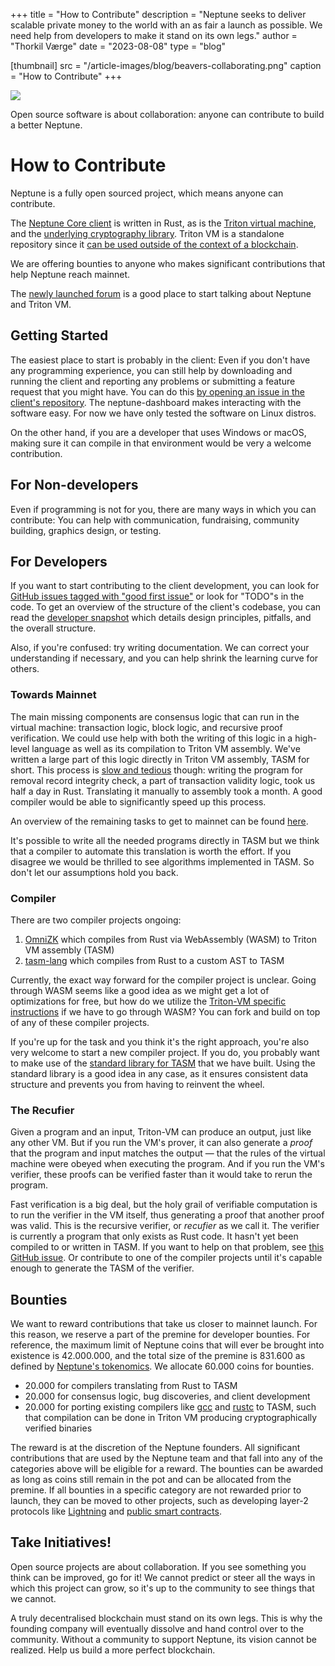 +++
title = "How to Contribute"
description = "Neptune seeks to deliver scalable private money to the world with an as fair a launch as possible. We need help from developers to make it stand on its own legs."
author = "Thorkil Værge"
date = "2023-08-08"
type = "blog"

[thumbnail]
src = "/article-images/blog/beavers-collaborating.png"
caption = "How to Contribute"
+++


![](/article-images/blog/beavers-collaborating.png)
<div className="text-center">Open source software is about collaboration: anyone can contribute to build a better Neptune.</div>

# How to Contribute
Neptune is a fully open sourced project, which means anyone can contribute.

The [Neptune Core client](https://github.com/Neptune-Crypto/neptune-core/) is written in Rust, as is the [Triton virtual machine](https://triton-vm.org), and the [underlying cryptography library](https://github.com/Neptune-Crypto/twenty-first). Triton VM is a standalone repository since it [can be used outside of the context of a blockchain](https://neptune.cash/blog/announcing-tvm/).

We are offering bounties to anyone who makes significant contributions that help Neptune reach mainnet.

The [newly launched forum](https://talk.neptune.cash/) is a good place to start talking about Neptune and Triton VM.

## Getting Started
The easiest place to start is probably in the client: Even if you don't have any programming experience, you can still help by downloading and running the client and reporting any problems or submitting a feature request that you might have. You can do this [by opening an issue in the client's repository](https://github.com/Neptune-Crypto/neptune-core/issues). The neptune-dashboard makes interacting with the software easy. For now we have only tested the software on Linux distros.

On the other hand, if you are a developer that uses Windows or macOS, making sure it can compile in that environment would be very a welcome contribution.

## For Non-developers
Even if programming is not for you, there are many ways in which you can contribute: You can help with communication, fundraising, community building, graphics design, or testing.

## For Developers
If you want to start contributing to the client development, you can look for [GitHub issues tagged with "good first issue"](https://github.com/Neptune-Crypto/neptune-core/issues?q=is%3Aissue+is%3Aopen+label%3A%22good+first+issue%22) or look for "TODO"s in the code. To get an overview of the structure of the client's codebase, you can read the [developer snapshot](https://github.com/Neptune-Crypto/neptune-core/blob/689db5cab8d673b3b11d930e03442ba2fbf6d0be/developer_docs/documentation_snapshots/20221011.md) which details design principles, pitfalls, and the overall structure.

Also, if you're confused: try writing documentation. We can correct your understanding if necessary, and you can help shrink the learning curve for others.

### Towards Mainnet
The main missing components are consensus logic that can run in the virtual machine: transaction logic, block logic, and recursive proof verification. We could use help with both the writing of this logic in a high-level language as well as its compilation to Triton VM assembly. We've written a large part of this logic directly in Triton VM assembly, TASM for short. This process is [slow and tedious](https://neptune.cash/blog/alphanet/#observations) though: writing the program for removal record integrity check, a part of transaction validity logic, took us half a day in Rust. Translating it manually to assembly took a month. A good compiler would be able to significantly speed up this process.

An overview of the remaining tasks to get to mainnet can be found [here](https://github.com/Neptune-Crypto/neptune-core/issues/10).

It's possible to write all the needed programs directly in TASM but we think that a compiler to automate this translation is worth the effort. If you disagree we would be thrilled to see algorithms implemented in TASM. So don't let our assumptions hold you back.

### Compiler
There are two compiler projects ongoing:
1. [OmniZK](https://github.com/greenhat/omnizk) which compiles from Rust via WebAssembly (WASM) to Triton VM assembly (TASM)
2. [tasm-lang](https://github.com/TritonVM/tasm-lang) which compiles from Rust to a custom AST to TASM

Currently, the exact way forward for the compiler project is unclear. Going through WASM seems like a good idea as we might get a lot of optimizations for free, but how do we utilize the [Triton-VM specific instructions](https://triton-vm.org/spec/instructions.html#hashing) if we have to go through WASM? You can fork and build on top of any of these compiler projects.

If you're up for the task and you think it's the right approach, you're also very welcome to start a new compiler project. If you do, you probably want to make use of the [standard library for TASM](https://github.com/TritonVM/tasm-lib) that we have built. Using the standard library is a good idea in any case, as it ensures consistent data structure and prevents you from having to reinvent the wheel.

### The Recufier
Given a program and an input, Triton-VM can produce an output, just like any other VM. But if you run the VM's prover, it can also generate a *proof* that the program and input matches the output — that the rules of the virtual machine were obeyed when executing the program. And if you run the VM's verifier, these proofs can be verified faster than it would take to rerun the program.

Fast verification is a big deal, but the holy grail of verifiable computation is to run the verifier in the VM itself, thus generating a proof that another proof was valid. This is the recursive verifier, or *recufier* as we call it. The verifier is currently a program that only exists as Rust code. It hasn't yet been compiled to or written in TASM. If you want to help on that problem, see [this GitHub issue](https://github.com/TritonVM/triton-vm/issues/215). Or contribute to one of the compiler projects until it's capable enough to generate the TASM of the verifier.

## Bounties
We want to reward contributions that take us closer to mainnet launch. For this reason, we reserve a part of the premine for developer bounties. For reference, the maximum limit of Neptune coins that will ever be brought into existence is 42.000.000, and the total size of the premine is 831.600 as defined by [Neptune's tokenomics](../tokenomics/). We allocate 60.000 coins for bounties.
- 20.000 for compilers translating from Rust to TASM
- 20.000 for consensus logic, bug discoveries, and client development
- 20.000 for porting existing compilers like [gcc](https://gcc.gnu.org/) and [rustc](https://www.rust-lang.org/) to TASM, such that compilation can be done in Triton VM producing cryptographically verified binaries

The reward is at the discretion of the Neptune founders. All significant contributions that are used by the Neptune team and that fall into any of the categories above will be eligible for a reward. The bounties can be awarded as long as coins still remain in the pot and can be allocated from the premine. If all bounties in a specific category are not rewarded prior to launch, they can be moved to other projects, such as developing layer-2 protocols like [Lightning](https://neptune.cash/blog/scalable-privacy-problem/#lightning) and [public smart contracts](https://neptune.cash/blog/data-availability/).

## Take Initiatives!
Open source projects are about collaboration. If you see something you think can be improved, go for it! We cannot predict or steer all the ways in which this project can grow, so it's up to the community to see things that we cannot.

A truly decentralised blockchain must stand on its own legs. This is why the founding company will eventually dissolve and hand control over to the community. Without a community to support Neptune, its vision cannot be realized. Help us build a more perfect blockchain.
